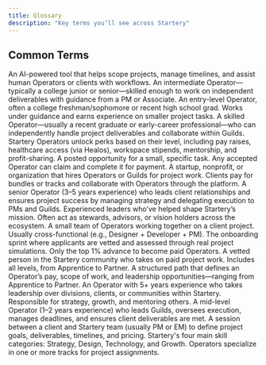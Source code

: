 ```yaml
---
title: Glossary
description: "Key terms you’ll see across Startery"
---
```


## Common Terms

<AccordionGroup>

<Accordion title="Agent">
  An AI-powered tool that helps scope projects, manage timelines, and assist
  human Operators or clients with workflows.
</Accordion>

<Accordion title="Analyst">
  An intermediate Operator—typically a college junior or senior—skilled enough
  to work on independent deliverables with guidance from a PM or Associate.
</Accordion>

<Accordion title="Apprentice">
  An entry-level Operator, often a college freshman/sophomore or recent high
  school grad. Works under guidance and earns experience on smaller project
  tasks.
</Accordion>

<Accordion title="Associate">
  A skilled Operator—usually a recent graduate or early-career professional—who
  can independently handle project deliverables and collaborate within Guilds.
</Accordion>

<Accordion title="Benefits">
  Startery Operators unlock perks based on their level, including pay raises,
  healthcare access (via Healos), workspace stipends, mentorship, and
  profit-sharing.
</Accordion>

<Accordion title="Bounty">
  A posted opportunity for a small, specific task. Any accepted Operator can
  claim and complete it for payment.
</Accordion>

<Accordion title="Client">
  A startup, nonprofit, or organization that hires Operators or Guilds for
  project work. Clients pay for bundles or tracks and collaborate with Operators
  through the platform.
</Accordion>

<Accordion title="Engagement Manager (EM)">
  A senior Operator (3–5 years experience) who leads client relationships and
  ensures project success by managing strategy and delegating execution to PMs
  and Guilds.
</Accordion>

<Accordion title="Founding Partner / Elder / Partner Emeritus">
  Experienced leaders who’ve helped shape Startery’s mission. Often act as
  stewards, advisors, or vision holders across the ecosystem.
</Accordion>

<Accordion title="Guild">
  A small team of Operators working together on a client project. Usually
  cross-functional (e.g., Designer + Developer + PM).
</Accordion>

<Accordion title="Launchpad">
  The onboarding sprint where applicants are vetted and assessed through real
  project simulations. Only the top 1% advance to become paid Operators.
</Accordion>

<Accordion title="Operator">
  A vetted person in the Startery community who takes on paid project work.
  Includes all levels, from Apprentice to Partner.
</Accordion>

<Accordion title="Operator Levels">
  A structured path that defines an Operator’s pay, scope of work, and
  leadership opportunities—ranging from Apprentice to Partner.
</Accordion>

<Accordion title="Partner">
  An Operator with 5+ years experience who takes leadership over divisions,
  clients, or communities within Startery. Responsible for strategy, growth, and
  mentoring others.
</Accordion>

<Accordion title="Project Manager (PM)">
  A mid-level Operator (1–2 years experience) who leads Guilds, oversees
  execution, manages deadlines, and ensures client deliverables are met.
</Accordion>

<Accordion title="Scoping Call">
  A session between a client and Startery team (usually PM or EM) to define
  project goals, deliverables, timelines, and pricing.
</Accordion>

<Accordion title="Tracks">
  Startery's four main skill categories: Strategy, Design, Technology, and
  Growth. Operators specialize in one or more tracks for project assignments.
</Accordion>

</AccordionGroup>
